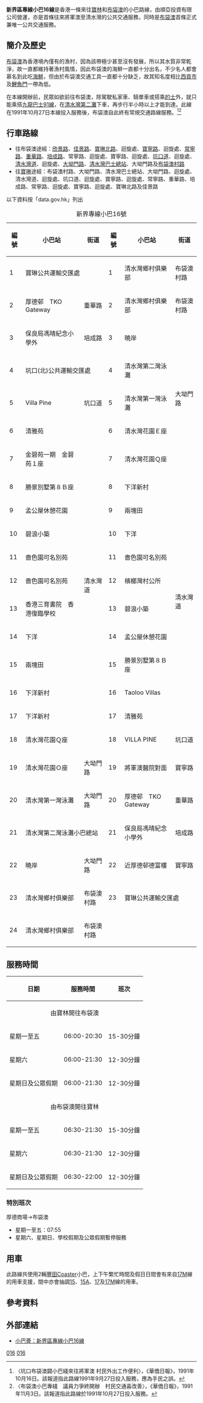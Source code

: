 {{Otheruses|subject = 1991年提供服務至今的第二代16線|other = 1986年至1988年的第一代16線|新界區專線小巴57K線}}
{{公共汽車路線基礎資訊
|路線名稱=新界區專線小巴16線
|外文名稱=
|代表圖像=TK6516 New Territories 16 08-04-2020.jpg
|代表圖像二=
|代表圖像三=
|經營者=順亞投資有限公司
|經營者二=
|所屬車廠=
|路線用車=[[豐田Coaster|豐田Coaster]]LPG
|路綫資訊=
|起點站=[[寶林公共運輸交匯處|寶林]]
|途經地點= [[景林邨|景林邨]]、[[厚德邨|厚德邨]]、[[清水灣|清水灣]]
|終點站=[[布袋澳|布袋澳]]
|路線性質=
|全程行駛里程=
|全程行車時間=
|單程行車時間=
|服務時間=
|起點站服務時間=06:30-21:30
|終點站服務時間=06:30-21:30
|班次頻率= 12-30 分鐘一班
|特別班次=[[厚德商場|厚德商場]]→[[布袋澳|布袋澳]]
|全程收費=$9.6
|分段收費站點=
|去程分段收費站點=由大坳門往布袋澳：$5.7
|回程分段收費站點=由布袋澳往大坳門：$5.7<br>由明德邨往寶林：$5.7
|服務時間以外替代路線=
|主要競爭交通=[[九龍巴士91R線|巴士91R]]、[[九龍巴士91線|91S]]、[[新界區專線小巴103線|小巴103]]、[[新界區專線小巴103M線|103M]]
|備註=
}}

'''新界區專線小巴16線'''是香港一條來往[[寶林公共運輸交匯處|寶林]]和[[布袋澳|布袋澳]]的小巴路線，由順亞投資有限公司營運，亦是首條往來將軍澳至清水灣的公共交通服務，同時是[[布袋澳|布袋澳]]首條正式兼唯一公共交通服務。

==簡介及歷史==
[[布袋澳|布袋澳]]為香港境內僅有的漁村，因為該帶極少甚至沒有發展，所以其水質非常乾淨，故一直都維持著漁村風情，因此布袋澳的海鮮一直都十分出名，不少名人都會慕名到此吃[[海鮮|海鮮]]，但由於布袋澳交通工具一直都十分缺乏，故其知名度相比[[西貢市|西貢市]]及[[鯉魚門|鯉魚門]]一帶為低。

在本線開辦前，民眾如欲前往布袋澳，除駕駛私家車、騎單車或搭乘[[香港的士|的士]]外，就只能乘搭[[九龍巴士91線|九龍巴士91線]]，在[[清水灣第二灘|清水灣第二灘]]下車，再步行半小時以上才能到達。此線在1991年10月27日本線投入服務後，布袋澳自此終有常規交通路線服務。<ref>〈坑口布袋澳闢小巴綫來往將軍澳 村民外出工作便利〉，《華僑日報》，1991年10月16日。該報道指此路線1991年9月27日投入服務，應為手民之誤。</ref><ref>〈布袋澳小巴專綫　議員力爭終開辦　村民交通喜改善〉，《華僑日報》，1991年11月3日。該報道指此路線於1991年10月27日投入服務。</ref>

==行車路線==
*往布袋澳途經：[[欣景路|欣景路]]、[[佳景路|佳景路]]、[[寶琳北路|寶琳北路]]、迴旋處、[[寶寧路|寶寧路]]、迴旋處、[[常寧路|常寧路]]、[[重華路|重華路]]、[[培成路|培成路]]、常寧路、迴旋處、寶寧路、迴旋處、[[坑口道|坑口道]]、迴旋處、[[清水灣道|清水灣道]]、迴旋處、[[大坳門路|大坳門路]]、[[清水灣巴士總站|清水灣巴士總站]]、大坳門路及[[布袋澳村路|布袋澳村路]]
*往[[寶林|寶琳]]途經：布袋澳村路、大坳門路、清水灣巴士總站、大坳門路、迴旋處、清水灣道、迴旋處、坑口道、迴旋處、寶寧路、迴旋處、常寧路、重華路、培成路、常寧路、迴旋處、寶寧路、迴旋處、寶琳北路及佳景路

以下資料按「data.gov.hk」列出

{| class="wikitable"
|+ 新界專線小巴16號
|-
! 編號 !! 小巴站 !! 街道 !! 編號 !! 小巴站 !! 街道
|-
| 1 || colspan=2|寶琳公共運輸交匯處 || 1 || 清水灣鄉村俱樂部 || 布袋澳村路
|-
| 2 || 厚德邨　TKO Gateway || 重華路 || 2 || 清水灣鄉村俱樂部 || 布袋澳村路
|-
| 3 || 保良局馮晴紀念小學外 || 培成路 || 3 || 曉岸 || rowspan=5|大坳門路
|-
| 4 || colspan=2|坑口(北)公共運輸交匯處 || 4 || 清水灣第二灣泳灘
|-
| 5 || Villa Pine || 坑口道 || 5 || 清水灣第一灣泳灘
|-
| 6 || 清雅苑 || rowspan=13|清水灣道 || 6 || 清水灣花園Ｅ座
|-
| 7 || 金碧苑一期　金碧苑１座  || 7 || 清水灣花園Ｑ座
|-
| 8 || 勝景別墅第８Ｂ座  || 8 || 下洋新村 || rowspan=10|清水灣道
|-
| 9 || 孟公屋休憩花園 || 9 || 兩塊田
|-
| 10 || 碧浪小築 || 10 || 下洋
|-
| 11 || 嗇色園可名別苑 || 11 || 嗇色園可名別苑
|-
| 12 || 嗇色園可名別苑 || 12 || 檳榔灣村公所
|-
| 13 || 香港三育書院　香港復臨學校 || 13 || 碧浪小築
|-
| 14 || 下洋 || 14 || 孟公屋休憩花園
|-
| 15 || 兩塊田 || 15 || 勝景別墅第８Ｂ座
|-
| 16 || 下洋新村 || 16 || Taoloo Villas
|-
| 17 || 下洋新村 || 17 || 清雅苑
|-
| 18 || 清水灣花園Ｑ座 || 18 || VILLA PINE || 坑口道
|-
| 19 || 清水灣花園Ｏ座 || 大坳門路 || 19 || 將軍澳醫院對面 || 寶寧路
|-
| 20 || 清水灣第一灣泳灘 || 大坳門路 || 20 || 厚德邨　TKO Gateway || 重華路
|-
| 21 || colspan=2|清水灣第二灣泳灘小巴總站 || 21 || 保良局馮晴紀念小學外 || 培成路
|-
| 22 || 曉岸 || 大坳門路 || 22 || 近厚德邨德富樓 || 寶寧路
|-
| 23 || 清水灣鄉村俱樂部 || 布袋澳村路 || 23 || colspan=2|寶琳公共運輸交匯處
|-
| 24 || 清水灣鄉村俱樂部 || 布袋澳村路 ||  
|}

==服務時間==
{| class="wikitable"
! 日期 !! 服務時間 !! 班次
|-
|colspan="3" align="center"|由寶林開往布袋澳
|-
|星期一至五||06:00-20:30||15-30分鐘
|-
|星期六||06:00-21:30||12-30分鐘
|-
|星期日及公眾假期||06:00-21:30||12-30分鐘
|-
|colspan="3" align="center"|由布袋澳開往寶林
|-
|星期一至五||06:30-21:30||15-30分鐘
|-
|星期六||06:30-21:30||12-30分鐘
|-
|星期日及公眾假期||06:30-22:00||12-30分鐘
|}

===特別班次===
;厚德商場→布袋澳
*星期一至五：07:55
*星期六、星期日、學校假期及公眾假期暫停服務

==用車==
此路線共使用2輛[[豐田Coaster|豐田Coaster]]小巴，上下午繁忙時間及假日日間會有來自[[新界區專線小巴17M線|17M]]線的用車支援，間中亦會抽調[[新界區專線小巴15線|15]]、[[新界區專線小巴15A線|15A]]、[[新界區專線小巴17線|17]]及[[新界區專線小巴17M線|17M]]線的用車。

==參考資料==
{{REFLIST}}

==外部連結==
*[http://www.16seats.net/chi/gmb/gn_16.html 小巴薈：新界區專線小巴16線] {{Wayback|url=http://www.16seats.net/chi/gmb/gn_16.html |date=20201124091752 }}

{{西貢區小巴路線列表}}

[[Category:新界區小巴路線|016]]
[[Category:西貢區小巴路線|016]]